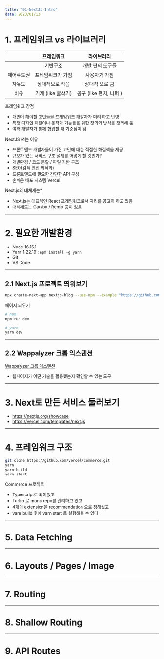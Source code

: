 ```yaml
---
title: "01-NextJs-Intro"
date: 2023/01/13
---
```


# 1. 프레임워크 vs 라이브러리

|            |     프레임워크     |       라이브러리        |
| :--------: | :----------------: | :---------------------: |
|            |      기반구조      |    개발 편의 도구들     |
| 제어주도권 | 프레임워크가 가짐  |      사용자가 가짐      |
|   자유도   |  상대적으로 작음   |     상대적 으로 큼      |
|    비유    | 기계 (like 굴삭기) | 공구 (like 펜치, 니퍼 ) |

프레임워크 장점

* 개인이 해야할 고민들을 프레임워크 개발자가 미리 하고 반영
* 특정 디자인 패턴이나 동작과 기능들을 위한 정의와 방식을 정리해 둠
* 여러 개발자가 함께 협업할 때 기준점이 됨

NextJS 쓰는 이유

* 프론트엔드 개발자들이 가진 고민에 대한 적절한 해결책을 제공
* 규모가 있는 서비스 구조 설계를 어떻게 할 것인가?
* 개발환경 / 코드 분할 / 파일 기반 구조
* SEO(검색 엔진 최적화)
* 프론트엔드에 필요한 간단한 API 구성
* 손쉬운 배포 시스템 Vercel

Next.js의 대체재는?

* Next.js는 대표적인 React 프레임워크로서 자리를 공고히 하고 있음
* 대체재로는 Gatsby / Remix 등이 있음

------

# 2. 필요한 개발환경

* Node 16.15.1
* Yarn 1.22.19 : `npm install -g yarn`
* Git
* VS Code

------

## 2.1 Next.js 프로젝트 띄워보기

```sh
npx create-next-app nextjs-blog --use-npm --example "https://github.com/vercel/next-learn/tree/master/basics/learn-starter"
```

페이지 띄우기

```sh
# npm
npm run dev

# yarn 
yarn dev
```

------

## 2.2 Wappalyzer 크롬 익스텐션

[Wappalyzer 크롬 익스텐션](https://chrome.google.com/webstore/detail/wappalyzer-technology-pro/gppongmhjkpfnbhagpmjfkannfbllamg)

* 웹페이지가 어떤 기술을 활용했는지 확인할 수 있는 도구

------

# 3. Next로 만든 서비스 둘러보기

* https://nextjs.org/showcase
* https://vercel.com/templates/next.js

------

# 4. 프레임워크 구조

```sh
git clone https://github.com/vercel/commerce.git
yarn
yarn build
yarn start
```

Commerce 프로젝트

* Typescript로 되어있고
* Turbo 로 mono repo를 관리하고 있고
* 4개의 extension을 recommendation 으로 정해뒀고
* yarn build 후에 yarn start 로 실행해볼 수 있다



------

# 5. Data Fetching



------

# 6. Layouts / Pages / Image



------

# 7. Routing



------

# 8. Shallow Routing



------

# 9. API Routes




